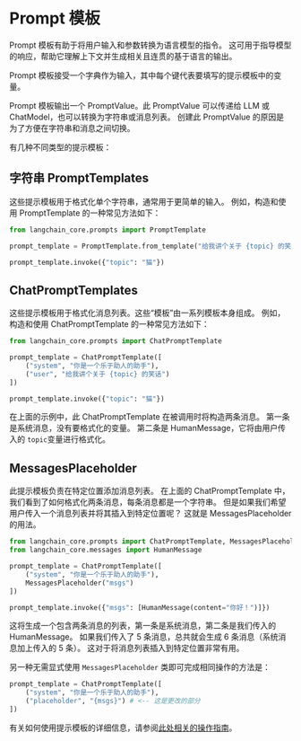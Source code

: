 # Prompt 模板

Prompt 模板有助于将用户输入和参数转换为语言模型的指令。
这可用于指导模型的响应，帮助它理解上下文并生成相关且连贯的基于语言的输出。

Prompt 模板接受一个字典作为输入，其中每个键代表要填写的提示模板中的变量。

Prompt 模板输出一个 PromptValue。此 PromptValue 可以传递给 LLM 或 ChatModel，也可以转换为字符串或消息列表。
创建此 PromptValue 的原因是为了方便在字符串和消息之间切换。

有几种不同类型的提示模板：

## 字符串 PromptTemplates

这些提示模板用于格式化单个字符串，通常用于更简单的输入。
例如，构造和使用 PromptTemplate 的一种常见方法如下：

```python
from langchain_core.prompts import PromptTemplate

prompt_template = PromptTemplate.from_template("给我讲个关于 {topic} 的笑话")

prompt_template.invoke({"topic": "猫"})
```

## ChatPromptTemplates

这些提示模板用于格式化消息列表。这些“模板”由一系列模板本身组成。
例如，构造和使用 ChatPromptTemplate 的一种常见方法如下：

```python
from langchain_core.prompts import ChatPromptTemplate

prompt_template = ChatPromptTemplate([
    ("system", "你是一个乐于助人的助手"),
    ("user", "给我讲个关于 {topic} 的笑话")
])

prompt_template.invoke({"topic": "猫"})
```

在上面的示例中，此 ChatPromptTemplate 在被调用时将构造两条消息。
第一条是系统消息，没有要格式化的变量。
第二条是 HumanMessage，它将由用户传入的 `topic`变量进行格式化。

## MessagesPlaceholder
<span data-heading-keywords="messagesplaceholder"></span>

此提示模板负责在特定位置添加消息列表。
在上面的 ChatPromptTemplate 中，我们看到了如何格式化两条消息，每条消息都是一个字符串。
但是如果我们希望用户传入一个消息列表并将其插入到特定位置呢？
这就是 MessagesPlaceholder 的用法。

```python
from langchain_core.prompts import ChatPromptTemplate, MessagesPlaceholder
from langchain_core.messages import HumanMessage

prompt_template = ChatPromptTemplate([
    ("system", "你是一个乐于助人的助手"),
    MessagesPlaceholder("msgs")
])

prompt_template.invoke({"msgs": [HumanMessage(content="你好！")]})
```

这将生成一个包含两条消息的列表，第一条是系统消息，第二条是我们传入的 HumanMessage。
如果我们传入了 5 条消息，总共就会生成 6 条消息（系统消息加上传入的 5 条）。
这对于将消息列表插入到特定位置非常有用。

另一种无需显式使用 `MessagesPlaceholder` 类即可完成相同操作的方法是：

```python
prompt_template = ChatPromptTemplate([
    ("system", "你是一个乐于助人的助手"),
    ("placeholder", "{msgs}") # <-- 这是更改的部分
])
```

有关如何使用提示模板的详细信息，请参阅[此处相关的操作指南](/docs/how_to/#prompt-templates)。